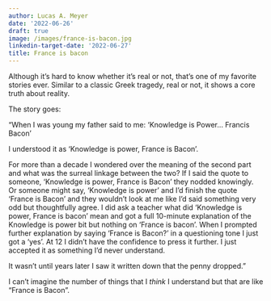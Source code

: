 ```yaml
---
author: Lucas A. Meyer
date: '2022-06-26'
draft: true
image: /images/france-is-bacon.jpg
linkedin-target-date: '2022-06-27'
title: France is bacon
---
```


Although it's hard to know whether it's real or not, that's one of my favorite stories ever. Similar to a classic Greek tragedy, real or not, it shows a core truth about reality.

The story goes:

"When I was young my father said to me: 'Knowledge is Power... Francis Bacon'

I understood it as 'Knowledge is power, France is Bacon'.

For more than a decade I wondered over the meaning of the second part and what was the surreal linkage between the two? If I said the quote to someone, 'Knowledge is power, France is Bacon' they nodded knowingly. Or someone might say, 'Knowledge is power' and I'd finish the quote 'France is Bacon' and they wouldn't look at me like I'd said something very odd but thoughtfully agree. I did ask a teacher what did 'Knowledge is power, France is bacon' mean and got a full 10-minute explanation of the Knowledge is power bit but nothing on 'France is bacon'. When I prompted further explanation by saying 'France is Bacon?' in a questioning tone I just got a 'yes'. At 12 I didn't have the confidence to press it further. I just accepted it as something I'd never understand.

It wasn't until years later I saw it written down that the penny dropped."

I can't imagine the number of things that I *think* I understand but that are like "France is Bacon".

